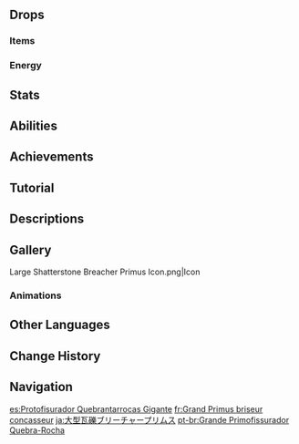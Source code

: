 {{Enemy Infobox
|title    = 
|dmgtype  = Physical
|dmgtype2 = Geo
|image    = Enemy Large Shatterstone Breacher Primus.png
|type     = Elite Enemies
|family   = The Abyss
|group    = Breacher Primuses
|weakpoint = yes
}}
{{Enemy Intro}}

==Drops==
===Items===
{{Drops Table|type=Breacher Primuses (Large)}}

===Energy===
{{Energy Drops
|type  = Geo
|hp1   = 75
|p1    = 1
|hp2   = 50
|p2    = 1
|hp3   = 25
|p3    = 1
|hp4   = 0
|o4    = 1
}}

==Stats==
{{Enemy Stats
|geo_res      = 50%
|hp_ratio     = 7.2
|hp_type      = 2
|atk_ratio    = 7
|atk_type     = 2
}}

==Abilities==
{{Enemy Attacks
|name_1 = Melee Combo
|desc_1 = Performs 2 or 3 melee attacks, dealing '''60% ATK''', '''60% ATK''', '''60% ATK''' as {{Color|Physical DMG}}.
|name_2 = Single Shot
|desc_2 = Fires a projectile at the player, dealing '''60% ATK''' as {{Color|Physical DMG}}.
|name_3 = Elastic Smash
|desc_3 = Transforms into a {{w|slinky}} and leaps forward 1 to 4 times, dealing '''60% ATK''' as {{Color|Physical DMG}}.
|name_4 = Stressed State
|desc_4 = Periodically enters a stressed state, during which it will gain a {{Geo}} [[Shield/Enemy|shield]] and unleashes Stonefalls, repeatedly smashing down and causing quakes that deal '''100% ATK''' as {{Color|Geo DMG}}.

The shield is weakest to [[Blunt Attack]]s. A single [[Arkhe]] attack, {{Pneuma}} or {{Ousia}}, will also instantly destroy the shield. Once the shield is broken, the Breacher Primus will become paralyzed for a long period of time.

Once paralyzed, the exposed core counts as a [[Weak Point]].
{{Elemental Shield Data|Geo|6}}
|file_4_2 = Large Shatterstone Breacher Primus Stressed State 2
}}

==Achievements==
{{Achievement Topic Table|topic=Breacher Primus}}

==Tutorial==
{{Tutorial|Large Shatterstone Breacher Primus}}

==Descriptions==
{{Description|A strange life form that mostly appears in [[Elynas]].<br>[[Melusine]]s perceive Breacher Primuses as harmless creatures, and many even find them completely adorable.<br>The visual perception of Melusines is very different from humans.|[[Archive]]}}

==Gallery==
<gallery>
Large Shatterstone Breacher Primus Icon.png|Icon
</gallery>

===Animations===
{{Preview
|file1    = Large Shatterstone Breacher Primus Idle
|caption1 = Idle
}}

==Other Languages==
{{Other Languages
|en      = Large Shatterstone Breacher Primus
|zhs     = 大型碎石隙境原体
|zhs_rm  = Dàxíng Suìshí Xìjìng Yuántǐ
|zht     = 大型碎石隙境原體
|zht_rm  = Dàxíng Suìshí Xìjìng Yuántǐ
|zh_tl   = 
|ja      = 大型瓦礫ブリーチャープリムス
|ja_rm   = Oogata Gareki Buriichaa Purimusu
|ja_tl   = 
|ko      = 대형 균열계 자갈 원형체
|ko_rm   = 
|ko_tl   = 
|es      = Protofisurador Quebrantarrocas Gigante
|es_tl   = Giant Rockbreaker Proto-Breacher
|fr      = Grand Primus briseur concasseur
|fr_tl   = Large Crushing Breaking Primus
|ru      = Большой камнедробящий протоген расщелин
|ru_tl   = Large Stone-Shattering Fissure Protogen
|th      = Shatterstone Breacher Primus ขนาดใหญ่
|th_rm   = 
|th_tl   = 
|vi      = Nguyên Thể Khe Nứt - Đá Vụn Lớn
|vi_tl   = Rift Primus - Large Shatterstone
|de      = Großer Trümmer-Rissprimus
|de_tl   = Large Rubble-Crack-Primus
|id      = Large Shatterstone Breacher Primus
|pt      = Grande Primofissurador Quebra-Rocha
|pt_tl   = 
|tr      = Büyük Kırıp Geçen Patojen
|tr_tl   = Large Devastating Pathogen
|it      = Primoplastus della Faglia Frantumapietra gigante
|it_tl   = Fault Primoplastus Giant Stonecrusher
}}

==Change History==
{{Change History|4.0}}

==Navigation==
{{Enemy Navbox|Elite}}

[[es:Protofisurador Quebrantarrocas Gigante]]
[[fr:Grand Primus briseur concasseur]]
[[ja:大型瓦礫ブリーチャープリムス]]
[[pt-br:Grande Primofissurador Quebra-Rocha]]